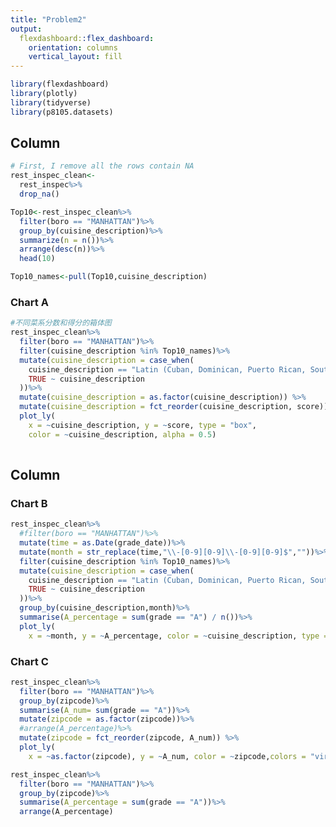 ---
title: "Problem2"
output: 
  flexdashboard::flex_dashboard:
    orientation: columns
    vertical_layout: fill
---

```{r setup, include=FALSE}
library(flexdashboard)
library(plotly)
library(tidyverse)
library(p8105.datasets)
```

Column {data-width=650}
-----------------------------------------------------------------------

```{r}
# First, I remove all the rows contain NA
rest_inspec_clean<- 
  rest_inspec%>%
  drop_na()


```


```{r}
Top10<-rest_inspec_clean%>%
  filter(boro == "MANHATTAN")%>%
  group_by(cuisine_description)%>%
  summarize(n = n())%>%
  arrange(desc(n))%>%
  head(10)

Top10_names<-pull(Top10,cuisine_description)

```





### Chart A

```{r}
#不同菜系分数和得分的箱体图
rest_inspec_clean%>%
  filter(boro == "MANHATTAN")%>%
  filter(cuisine_description %in% Top10_names)%>%
  mutate(cuisine_description = case_when(
    cuisine_description == "Latin (Cuban, Dominican, Puerto Rican, South & Central American)" ~ "Latin",
    TRUE ~ cuisine_description
  ))%>%
  mutate(cuisine_description = as.factor(cuisine_description)) %>%
  mutate(cuisine_description = fct_reorder(cuisine_description, score)) %>%
  plot_ly(
    x = ~cuisine_description, y = ~score, type = "box", 
    color = ~cuisine_description, alpha = 0.5)
  
```

Column {data-width=350}
-----------------------------------------------------------------------

### Chart B

```{r}
rest_inspec_clean%>%
  #filter(boro == "MANHATTAN")%>%
  mutate(time = as.Date(grade_date))%>%
  mutate(month = str_replace(time,"\\-[0-9][0-9]\\-[0-9][0-9]$",""))%>%
  filter(cuisine_description %in% Top10_names)%>%
  mutate(cuisine_description = case_when(
    cuisine_description == "Latin (Cuban, Dominican, Puerto Rican, South & Central American)" ~ "Latin",
    TRUE ~ cuisine_description
  ))%>%
  group_by(cuisine_description,month)%>%
  summarise(A_percentage = sum(grade == "A") / n())%>%
  plot_ly(
    x = ~month, y = ~A_percentage, color = ~cuisine_description, type = "scatter",mode = "lines", alpha = 0.5)

```

### Chart C

```{r}
rest_inspec_clean%>%
  filter(boro == "MANHATTAN")%>%
  group_by(zipcode)%>%
  summarise(A_num= sum(grade == "A"))%>%
  mutate(zipcode = as.factor(zipcode))%>%
  #arrange(A_percentage)%>%
  mutate(zipcode = fct_reorder(zipcode, A_num)) %>%
  plot_ly(
    x = ~as.factor(zipcode), y = ~A_num, color = ~zipcode,colors = "viridis", type = "bar", alpha = 0.5)
```

```{r}
rest_inspec_clean%>%
  filter(boro == "MANHATTAN")%>%
  group_by(zipcode)%>%
  summarise(A_percentage = sum(grade == "A"))%>%
  arrange(A_percentage)
```



